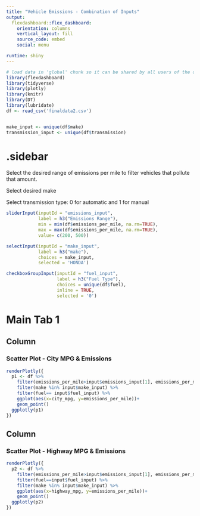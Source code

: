 ```yaml
---
title: "Vehicle Emissions - Combination of Inputs"
output: 
  flexdashboard::flex_dashboard:
    orientation: columns
    vertical_layout: fill
    source_code: embed
    social: menu

runtime: shiny
---
```


```r
# load data in 'global' chunk so it can be shared by all users of the dashboard
library(flexdashboard)
library(tidyverse)
library(plotly)
library(knitr)
library(DT)
library(lubridate)
df <- read_csv('finaldata2.csv')


make_input <- unique(df$make)
transmission_input <- unique(df$transmission)
```

{.sidebar}
=======================================================================

Select the desired range of emissions per mile to filter vehicles that pollute that amount. 

Select desired make

Select transmission type: 0 for automatic and 1 for manual


```r
sliderInput(inputId = "emissions_input",
            label = h3("Emissions Range"),
            min = min(df$emissions_per_mile, na.rm=TRUE),
            max = max(df$emissions_per_mile, na.rm=TRUE),
            value= c(200, 500))

selectInput(inputId = "make_input", 
            label = h3("make"),
            choices = make_input, 
            selected = 'HONDA')

checkboxGroupInput(inputId = "fuel_input", 
                   label = h3("Fuel Type"),
                   choices = unique(df$fuel), 
                   inline = TRUE,
                   selected = '0')
```

Main Tab 1
=======================================================================

Column {data-width=500}
-----------------------------------------------------------------------

### Scatter Plot - City MPG & Emissions

```r
renderPlotly({
  p1 <- df %>% 
    filter(emissions_per_mile>input$emissions_input[1], emissions_per_mile<input$emissions_input[2]) %>% 
    filter(make %in% input$make_input) %>% 
    filter(fuel== input$fuel_input) %>% 
    ggplot(aes(x=city_mpg, y=emissions_per_mile))+
    geom_point()
  ggplotly(p1)
})
```

Column {data-width=500}
-----------------------------------------------------------------------

### Scatter Plot - Highway MPG & Emissions

```r
renderPlotly({
  p2 <- df %>% 
    filter(emissions_per_mile>input$emissions_input[1], emissions_per_mile<input$emissions_input[2]) %>% 
    filter(fuel==input$fuel_input) %>% 
    filter(make %in% input$make_input) %>%  
    ggplot(aes(x=highway_mpg, y=emissions_per_mile))+
    geom_point()
  ggplotly(p2)
})
```
